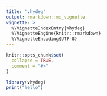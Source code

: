 ```yaml
---
title: "vhydeg"
output: rmarkdown::md_vignette
vignette: >
  %\VignetteIndexEntry{vhydeg}
  %\VignetteEngine{knitr::rmarkdown}
  %\VignetteEncoding{UTF-8}
---
```


```r
knitr::opts_chunk$set(
  collapse = TRUE,
  comment = "#>"
)
```

```r
library(vhydeg)
print("hello")
```
